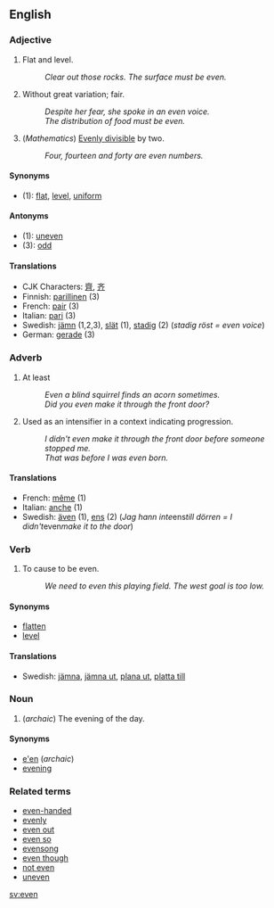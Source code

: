 == English ==
===Adjective===

# Flat and level.
#: ''Clear out those rocks.  The surface must be even.''
# Without great variation; fair.
#: ''Despite her fear, she spoke in an even voice.''
#: ''The distribution of food must be even.''
# (''Mathematics'') [[Evenly divisible]] by two.
#: ''Four, fourteen and forty are even numbers.''

==== Synonyms ====
*(1): [[flat]], [[level]], [[uniform]]

==== Antonyms ====
*(1): [[uneven]]
*(3): [[odd]]

==== Translations ====
*CJK Characters: [[齊]], [[齐]]
*Finnish: [[parillinen]] (3)
*French: [[pair#French|pair]] (3)
*Italian: [[pari]] (3)
*Swedish: [[jämn]] (1,2,3), [[slät]] (1), [[stadig]] (2) (''stadig röst = even voice'')
*German: [[gerade]] (3)

=== Adverb ===
# At least
#: ''Even a blind squirrel finds an acorn sometimes.''
#: ''Did you even make it through the front door?''
# Used as an intensifier in a context indicating progression. <!-- help? -->
#: ''I didn't even make it through the front door before someone stopped me.''
#: ''That was before I was even born.''

==== Translations ====
*French: [[même]] (1)
*Italian: [[anche]] (1)
*Swedish: [[även]] (1), [[ens]] (2) (''Jag hann inte ''ens'' till dörren = I didn't ''even'' make it to the door'')

=== Verb ===
# To cause to be even.
#: ''We need to even this playing field.  The west goal is too low.''

==== Synonyms ====
*[[flatten]]
*[[level]]

====Translations====
*Swedish: [[jämna]], [[jämna ut]], [[plana ut]], [[platta till]]

=== Noun ===
# (''archaic'') The evening of the day.

==== Synonyms ====
*[[e'en]] (''archaic'')
*[[evening]]

=== Related terms ===
*[[even-handed]]
*[[evenly]]
*[[even out]]
*[[even so]]
*[[evensong]]
*[[even though]]
*[[not even]]
*[[uneven]]

[[sv:even]]